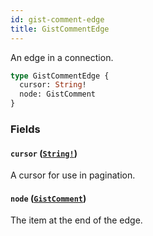```yaml
---
id: gist-comment-edge
title: GistCommentEdge
---
```


An edge in a connection.

```graphql
type GistCommentEdge {
  cursor: String!
  node: GistComment
}
```

### Fields

#### `cursor` ([`String!`](/docs/api/scalars/string))

A cursor for use in pagination.

#### `node` ([`GistComment`](/docs/api/objects/gist-comment))

The item at the end of the edge.

